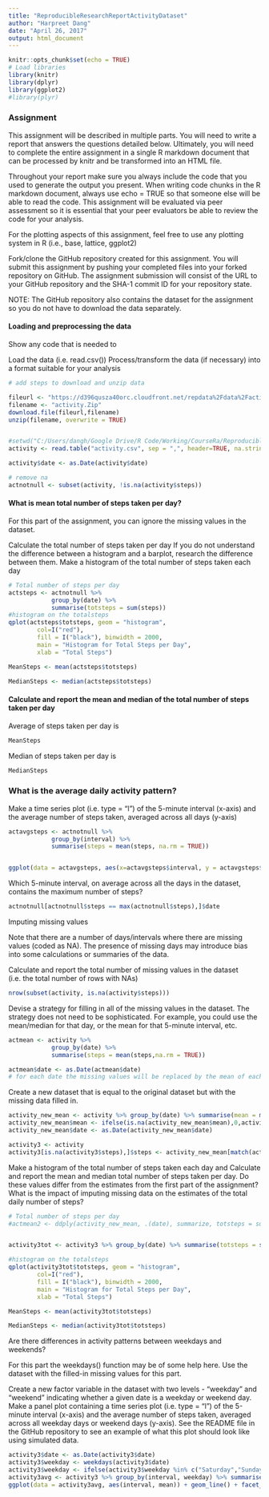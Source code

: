 ---
title: "ReproducibleResearchReportActivityDataset"
author: "Harpreet Dang"
date: "April 26, 2017"
output: html_document
---

```{r setup, include=FALSE}
knitr::opts_chunk$set(echo = TRUE)
# Load libraries
library(knitr)
library(dplyr)
library(ggplot2)
#library(plyr)
```

### Assignment
This assignment will be described in multiple parts. You will need to write a report that answers the questions detailed below. Ultimately, you will need to complete the entire assignment in a single R markdown document that can be processed by knitr and be transformed into an HTML file.

Throughout your report make sure you always include the code that you used to generate the output you present. When writing code chunks in the R markdown document, always use echo = TRUE so that someone else will be able to read the code. This assignment will be evaluated via peer assessment so it is essential that your peer evaluators be able to review the code for your analysis.

For the plotting aspects of this assignment, feel free to use any plotting system in R (i.e., base, lattice, ggplot2)

Fork/clone the GitHub repository created for this assignment. You will submit this assignment by pushing your completed files into your forked repository on GitHub. The assignment submission will consist of the URL to your GitHub repository and the SHA-1 commit ID for your repository state.

NOTE: The GitHub repository also contains the dataset for the assignment so you do not have to download the data separately.

#### Loading and preprocessing the data

Show any code that is needed to

Load the data (i.e. read.csv())
Process/transform the data (if necessary) into a format suitable for your analysis

```{r readdata}
# add steps to download and unzip data

fileurl <- "https://d396qusza40orc.cloudfront.net/repdata%2Fdata%2Factivity.zip"
filename <- "activity.Zip"
download.file(fileurl,filename)
unzip(filename, overwrite = TRUE)


#setwd("C:/Users/dangh/Google Drive/R Code/Working/CourseRa/Reproducible Research/RepData_Activity")
activity <- read.table("activity.csv", sep = ",", header=TRUE, na.strings = "NA")

activity$date <- as.Date(activity$date)

# remove na
actnotnull <- subset(activity, !is.na(activity$steps))
```

#### What is mean total number of steps taken per day?

For this part of the assignment, you can ignore the missing values in the dataset.

Calculate the total number of steps taken per day
If you do not understand the difference between a histogram and a barplot, research the difference between them. Make a histogram of the total number of steps taken each day

```{r CalculateMeanStepsPerDay}
# Total number of steps per day
actsteps <- actnotnull %>% 
            group_by(date) %>% 
            summarise(totsteps = sum(steps))
#histogram on the totalsteps 
qplot(actsteps$totsteps, geom = "histogram", 
        col=I("red"), 
        fill = I("black"), binwidth = 2000, 
        main = "Histogram for Total Steps per Day", 
        xlab = "Total Steps")

MeanSteps <- mean(actsteps$totsteps)

MedianSteps <- median(actsteps$totsteps)

```

#### Calculate and report the mean and median of the total number of steps taken per day

Average of steps taken per day is 
``` {r meansteps} 
MeanSteps 
```

Median of steps taken per day is 
``` {r mediansteps} 
MedianSteps 
```




### What is the average daily activity pattern?

Make a time series plot (i.e. type = "l") of the 5-minute interval (x-axis) and the average number of steps taken, averaged across all days (y-axis)

```{r ComputeAverageDailyActivity}
actavgsteps <- actnotnull %>% 
            group_by(interval) %>% 
            summarise(steps = mean(steps, na.rm = TRUE))


ggplot(data = actavgsteps, aes(x=actavgsteps$interval, y = actavgsteps$steps)) + geom_line()

```


Which 5-minute interval, on average across all the days in the dataset, contains the maximum number of steps?

```{r Max5minInterval}
actnotnull[actnotnull$steps == max(actnotnull$steps),]$date
```


Imputing missing values

Note that there are a number of days/intervals where there are missing values (coded as NA). The presence of missing days may introduce bias into some calculations or summaries of the data.

Calculate and report the total number of missing values in the dataset (i.e. the total number of rows with NAs)
```{r MissingData}
nrow(subset(activity, is.na(activity$steps)))

```

Devise a strategy for filling in all of the missing values in the dataset. The strategy does not need to be sophisticated. For example, you could use the mean/median for that day, or the mean for that 5-minute interval, etc.
``` {r DataframeforReplacement}
actmean <- activity %>% 
            group_by(date) %>% 
            summarise(steps = mean(steps,na.rm = TRUE))

actmean$date <- as.Date(actmean$date)
# for each date the missing values will be replaced by the mean of each date 
```

Create a new dataset that is equal to the original dataset but with the missing data filled in.
``` {r ReplaceData}
activity_new_mean <- activity %>% group_by(date) %>% summarise(mean = mean(steps, na.rm = TRUE))
activity_new_mean$mean <- ifelse(is.na(activity_new_mean$mean),0,activity_new_mean$mean)
activity_new_mean$date <- as.Date(activity_new_mean$date)

activity3 <- activity 
activity3[is.na(activity3$steps),]$steps <- activity_new_mean[match(activity3[is.na(activity3$steps),]$date,activity_new_mean$date),]$mean

```


Make a histogram of the total number of steps taken each day and Calculate and report the mean and median total number of steps taken per day. Do these values differ from the estimates from the first part of the assignment? What is the impact of imputing missing data on the estimates of the total daily number of steps?
``` {r HistogramNewVaues}

# Total number of steps per day
#actmean2 <- ddply(activity_new_mean, .(date), summarize, totsteps = sum(steps))


activity3tot <- activity3 %>% group_by(date) %>% summarise(totsteps = sum(steps))

#histogram on the totalsteps 
qplot(activity3tot$totsteps, geom = "histogram", 
        col=I("red"), 
        fill = I("black"), binwidth = 2000, 
        main = "Histogram for Total Steps per Day", 
        xlab = "Total Steps")

MeanSteps <- mean(activity3tot$totsteps)

MedianSteps <- median(activity3tot$totsteps)


```


Are there differences in activity patterns between weekdays and weekends?

For this part the weekdays() function may be of some help here. Use the dataset with the filled-in missing values for this part.

Create a new factor variable in the dataset with two levels - "weekday" and "weekend" indicating whether a given date is a weekday or weekend day.
Make a panel plot containing a time series plot (i.e. type = "l") of the 5-minute interval (x-axis) and the average number of steps taken, averaged across all weekday days or weekend days (y-axis). See the README file in the GitHub repository to see an example of what this plot should look like using simulated data.
``` {r weekdayanalyis}
activity3$date <- as.Date(activity3$date)
activity3$weekday <- weekdays(activity3$date)
activity3$weekday <- ifelse(activity3$weekday %in% c("Saturday","Sunday"), "Weekend", "Weekday")
activity3avg <- activity3 %>% group_by(interval, weekday) %>% summarise(mean = mean(steps,na.rm=TRUE))
ggplot(data = activity3avg, aes(interval, mean)) + geom_line() + facet_wrap(~weekday,  nrow=2)

```
 